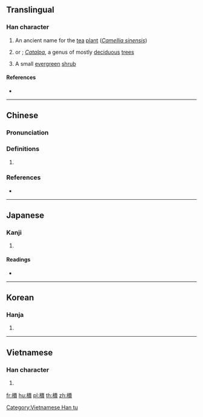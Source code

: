 {{also|槚}}
==Translingual==

===Han character===
{{Han char|rn=75|rad=木|as=13|sn=17|four=41986|canj=DMWC|ids=⿰木賈}}

# An ancient name for the [[tea]] [[plant]] (''[[Camellia sinensis]]'')
# {{taxlink|Catalpa bungei|species|noshow=1}} or {{vern|Manchurian catalpa}}; ''[[Catalpa]]'', a genus of mostly [[deciduous]] [[tree]]s
# A small [[evergreen]] [[shrub]] {{gloss|{{taxlink|Mallotus japonicus|species|noshow=1}}}}

====References====
* {{Han ref|kx=0557.150|dkj=15680|dj=0946.210|hdz=21300.040|uh=6A9F|ud=27295|bh=ECF8|bd=60664}}

----

==Chinese==
{{zh-forms|s=槚}}

===Pronunciation===
{{zh-pron
|m=jiǎ
|c=gaa2
|mc=y
|oc=y
|cat=
}}

===Definitions===
{{zh-hanzi}}

# {{rfdef|zh}}

===References===
* {{R:twedu|B01860}}

----

==Japanese==

===Kanji===
{{ja-kanji|grade=|rs=木13}}

# {{defn|lang=ja|sort=木13}}

====Readings====
* {{ja-readings|on=[[か]] (ka), [[け]] (ke)|kun=[[ひさぎ]] (hisagi)}}

----

==Korean==

===Hanja===
{{ko-hanja|hangeul=가|eumhun=|rv=ga|mr=ka|y=ka}}

# {{defn|lang=ko|sort=木13}}

----

==Vietnamese==

===Han character===
{{vi-readings|rs=木13| hanviet = giả}}

# {{defn|lang=vi|sort=木13}}

[[Category:Vietnamese Han tu]]

[[fr:檟]]
[[hu:檟]]
[[pl:檟]]
[[th:檟]]
[[zh:檟]]